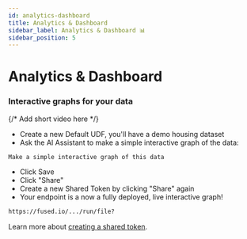 ```yaml
---
id: analytics-dashboard
title: Analytics & Dashboard
sidebar_label: Analytics & Dashboard 📊
sidebar_position: 5
---
```


# Analytics & Dashboard

### Interactive graphs for your data

{/* Add short video here */}

- Create a new Default UDF, you'll have a demo housing dataset
- Ask the AI Assistant to make a simple interactive graph of the data:

```text
Make a simple interactive graph of this data
```

- Click Save
- Click "Share"
- Create a new Shared Token by clicking "Share" again
- Your endpoint is a now a fully deployed, live interactive graph!

```bash
https://fused.io/.../run/file?
```

Learn more about [creating a shared token](/core-concepts/run-udfs/run-small-udfs/#shared-token).